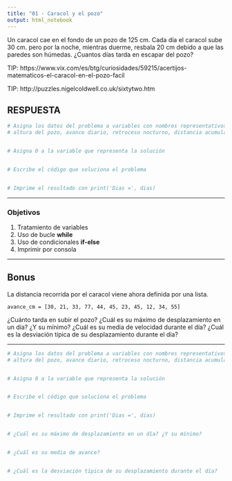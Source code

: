 ```yaml
---
title: "01 - Caracol y el pozo"
output: html_notebook
---
```


Un caracol cae en el fondo de un pozo de 125 cm. Cada día el caracol sube 30 cm. pero por la noche, mientras duerme, resbala 20 cm debido a que las paredes son húmedas. ¿Cuantos días tarda en escapar del pozo?

TIP: https://www.vix.com/es/btg/curiosidades/59215/acertijos-matematicos-el-caracol-en-el-pozo-facil

TIP: http://puzzles.nigelcoldwell.co.uk/sixtytwo.htm


## RESPUESTA

```r
# Asigna los datos del problema a variables con nombres representativos
# altura del pozo, avance diario, retroceso nocturno, distancia acumulada


# Asigna 0 a la variable que representa la solución


# Escribe el código que soluciona el problema


# Imprime el resultado con print('Dias =', dias)

```

***

### Objetivos

1. Tratamiento de variables
2. Uso de bucle **while**
3. Uso de condicionales **if-else**
4. Imprimir por consola


***

## Bonus
La distancia recorrida por el caracol viene ahora definida por una lista. 
```
avance_cm = [30, 21, 33, 77, 44, 45, 23, 45, 12, 34, 55]
```
¿Cuánto tarda en subir el pozo?
¿Cuál es su máximo de desplazamiento en un día? ¿Y su mínimo?
¿Cuál es su media de velocidad durante el día?
¿Cuál es la desviación típica de su desplazamiento durante el día?


***

```r
# Asigna los datos del problema a variables con nombres representativos
# altura del pozo, avance diario, retroceso nocturno, distancia acumulada


# Asigna 0 a la variable que representa la solución


# Escribe el código que soluciona el problema


# Imprime el resultado con print('Dias =', dias)


# ¿Cuál es su máximo de desplazamiento en un día? ¿Y su mínimo?


# ¿Cuál es su media de avance?


# ¿Cuál es la desviación típica de su desplazamiento durante el día?

```


